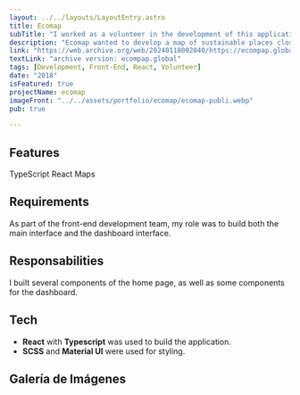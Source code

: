 ```yaml
---
layout: ../../layouts/LayoutEntry.astro
title: Ecomap
subTitle: "I worked as a volunteer in the development of this application."
description: "Ecomap wanted to develop a map of sustainable places close to the user. It was a volunteer project."
link: "https://web.archive.org/web/20240118092040/https://ecompap.global/"
textLink: "archive version: ecompap.global"
tags: [Development, Front-End, React, Volunteer]
date: "2018"
isFeatured: true
projectName: ecomap
imageFront: "../../assets/portfolio/ecomap/ecomap-publi.webp"
pub: true

---
```


## Features

TypeScript
React
Maps

## Requirements

As part of the front-end development team, my role was to build both the main interface and the dashboard interface.

## Responsabilities

I built several components of the home page, as well as some components for the dashboard.

## Tech

- **React** with **Typescript** was used to build the application.
- **SCSS** and **Material UI** were used for styling.

## Galería de Imágenes
